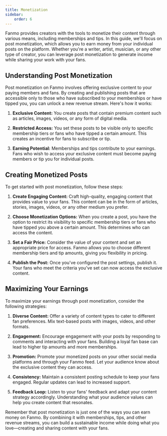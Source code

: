 ```yaml
---
title: Monetization
sidebar:
    order: 6
---
```


Fanmo provides creators with the tools to monetize their content through various means, including memberships and tips. In this guide, we'll focus on post monetization, which allows you to earn money from your individual posts on the platform. Whether you're a writer, artist, musician, or any other type of creator, you can leverage post monetization to generate income while sharing your work with your fans.

## Understanding Post Monetization

Post monetization on Fanmo involves offering exclusive content to your paying members and fans. By creating and publishing posts that are accessible only to those who have subscribed to your memberships or have tipped you, you can unlock a new revenue stream. Here's how it works:

1. **Exclusive Content:** You create posts that contain premium content such as articles, images, videos, or any form of digital media.

2. **Restricted Access:** You set these posts to be visible only to specific membership tiers or fans who have tipped a certain amount. This creates an incentive for fans to subscribe or tip.

3. **Earning Potential:** Memberships and tips contribute to your earnings. Fans who wish to access your exclusive content must become paying members or tip you for individual posts.

## Creating Monetized Posts

To get started with post monetization, follow these steps:

1. **Create Engaging Content:** Craft high-quality, engaging content that provides value to your fans. This content can be in the form of articles, stories, images, videos, or any other medium you prefer.

2. **Choose Monetization Options:** When you create a post, you have the option to restrict its visibility to specific membership tiers or fans who have tipped you above a certain amount. This determines who can access the content.

3. **Set a Fair Price:** Consider the value of your content and set an appropriate price for access. Fanmo allows you to choose different membership tiers and tip amounts, giving you flexibility in pricing.

4. **Publish the Post:** Once you've configured the post settings, publish it. Your fans who meet the criteria you've set can now access the exclusive content.

## Maximizing Your Earnings

To maximize your earnings through post monetization, consider the following strategies:

1. **Diverse Content:** Offer a variety of content types to cater to different fan preferences. Mix text-based posts with images, videos, and other formats.

2. **Engagement:** Encourage engagement with your posts by responding to comments and interacting with your fans. Building a loyal fan base can lead to higher tip amounts and more memberships.

3. **Promotion:** Promote your monetized posts on your other social media platforms and through your Fanmo feed. Let your audience know about the exclusive content they can access.

4. **Consistency:** Maintain a consistent posting schedule to keep your fans engaged. Regular updates can lead to increased support.

5. **Feedback Loop:** Listen to your fans' feedback and adapt your content strategy accordingly. Understanding what your audience values can help you create content that resonates.

Remember that post monetization is just one of the ways you can earn money on Fanmo. By combining it with memberships, tips, and other revenue streams, you can build a sustainable income while doing what you love—creating and sharing content with your fans.
